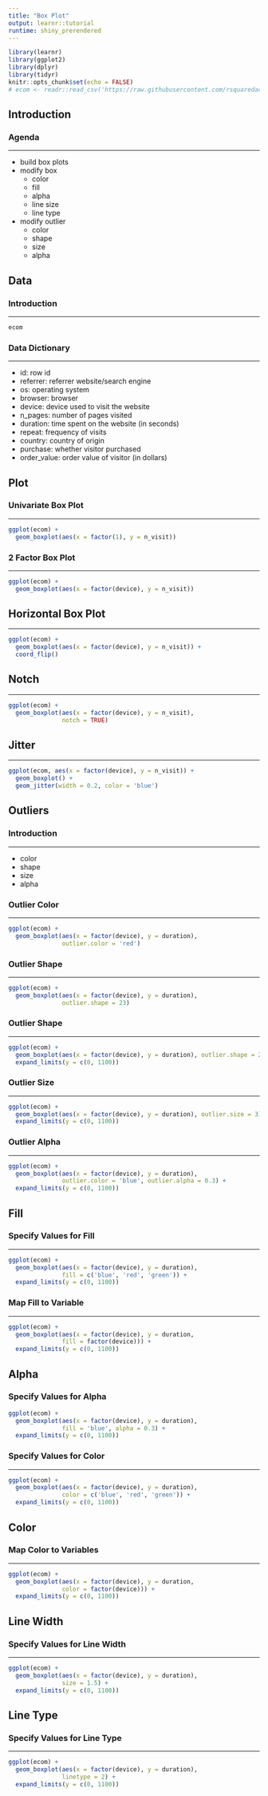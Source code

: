 ```yaml
---
title: "Box Plot"
output: learnr::tutorial
runtime: shiny_prerendered
---
```


```r
library(learnr)
library(ggplot2)
library(dplyr)
library(tidyr)
knitr::opts_chunk$set(echo = FALSE)
# ecom <- readr::read_csv('https://raw.githubusercontent.com/rsquaredacademy/datasets/master/web.csv')
```

## Introduction

### Agenda

<hr>

- build box plots
- modify box 
    - color
    - fill
    - alpha
    - line size
    - line type
- modify outlier 
    - color
    - shape 
    - size 
    - alpha

## Data

### Introduction

<hr>

```r
ecom
```

### Data Dictionary

<hr>

- id: row id
- referrer: referrer website/search engine
- os: operating system
- browser: browser
- device: device used to visit the website
- n_pages: number of pages visited
- duration: time spent on the website (in seconds)
- repeat: frequency of visits
- country: country of origin
- purchase: whether visitor purchased
- order_value: order value of visitor (in dollars)

## Plot

### Univariate Box Plot

<hr>

```r
ggplot(ecom) +
  geom_boxplot(aes(x = factor(1), y = n_visit))
```

### 2 Factor Box Plot

<hr>

```r
ggplot(ecom) +
  geom_boxplot(aes(x = factor(device), y = n_visit))
```

## Horizontal Box Plot

<hr>   

```r
ggplot(ecom) +
  geom_boxplot(aes(x = factor(device), y = n_visit)) +
  coord_flip()
```

## Notch

<hr>

```r
ggplot(ecom) +
  geom_boxplot(aes(x = factor(device), y = n_visit),
               notch = TRUE) 
```

## Jitter

<hr>

```r
ggplot(ecom, aes(x = factor(device), y = n_visit)) +
  geom_boxplot() +
  geom_jitter(width = 0.2, color = 'blue')
```

## Outliers

### Introduction

<hr>

- color
- shape
- size
- alpha

### Outlier Color

<hr>

```r
ggplot(ecom) +
  geom_boxplot(aes(x = factor(device), y = duration),
               outlier.color = 'red')
```

### Outlier Shape

<hr>

```r
ggplot(ecom) +
  geom_boxplot(aes(x = factor(device), y = duration),
               outlier.shape = 23)
```

### Outlier Shape

<hr>


```r
ggplot(ecom) +
  geom_boxplot(aes(x = factor(device), y = duration), outlier.shape = 23) +
  expand_limits(y = c(0, 1100))
```

### Outlier Size

<hr>

```r
ggplot(ecom) +
  geom_boxplot(aes(x = factor(device), y = duration), outlier.size = 3) +
  expand_limits(y = c(0, 1100))
```

### Outlier Alpha

<hr>

```r
ggplot(ecom) +
  geom_boxplot(aes(x = factor(device), y = duration),
               outlier.color = 'blue', outlier.alpha = 0.3) +
  expand_limits(y = c(0, 1100))
```

## Fill

### Specify Values for Fill

<hr>

```r
ggplot(ecom) +
  geom_boxplot(aes(x = factor(device), y = duration),
               fill = c('blue', 'red', 'green')) +
  expand_limits(y = c(0, 1100))
```

### Map Fill to Variable

<hr>

```r
ggplot(ecom) +
  geom_boxplot(aes(x = factor(device), y = duration,
               fill = factor(device))) +
  expand_limits(y = c(0, 1100))
```

## Alpha

### Specify Values for Alpha

```r
ggplot(ecom) +
  geom_boxplot(aes(x = factor(device), y = duration),
               fill = 'blue', alpha = 0.3) +
  expand_limits(y = c(0, 1100))
```

### Specify Values for Color

<hr>

```r
ggplot(ecom) +
  geom_boxplot(aes(x = factor(device), y = duration),
               color = c('blue', 'red', 'green')) +
  expand_limits(y = c(0, 1100))
```

## Color

### Map Color to Variables

<hr>

```r
ggplot(ecom) +
  geom_boxplot(aes(x = factor(device), y = duration,
               color = factor(device))) +
  expand_limits(y = c(0, 1100))
```

## Line Width

### Specify Values for Line Width

<hr>

```r
ggplot(ecom) +
  geom_boxplot(aes(x = factor(device), y = duration),
               size = 1.5) +
  expand_limits(y = c(0, 1100))
```

## Line Type

### Specify Values for Line Type

<hr>

```r
ggplot(ecom) +
  geom_boxplot(aes(x = factor(device), y = duration),
               linetype = 2) +
  expand_limits(y = c(0, 1100))
```

